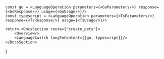 
    const go = <LanguageOperation parameters={<GoParameters/>} response={<GoResponse/>} usage={<GoUsage/>}/>
    const typescript = <LanguageOperation parameters={<TsParameters/>} response={<TsResponse/>} usage={<TsUsage/>}/>

    return <DocsSection route={"create_pets"}>
        <Overview/>
        <LanguageSwitch langToContent={{go, typescript}}/>
    </DocsSection>
}
